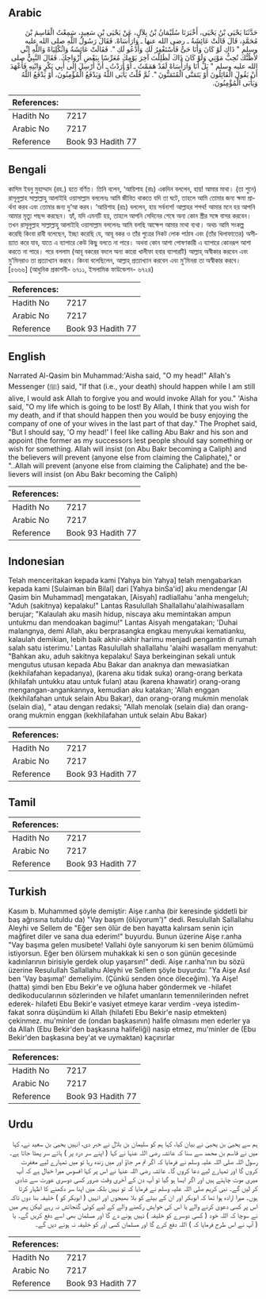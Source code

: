 ## Arabic


<div dir="rtl" lang="ar" style={{fontSize:'larger',backgroundColor:'#f8f9fa',padding:20}}>
حَدَّثَنَا يَحْيَى بْنُ يَحْيَى، أَخْبَرَنَا سُلَيْمَانُ بْنُ بِلاَلٍ، عَنْ يَحْيَى بْنِ سَعِيدٍ، سَمِعْتُ الْقَاسِمَ بْنَ مُحَمَّدٍ، قَالَ قَالَتْ عَائِشَةُ ـ رضى الله عنها ـ وَارَأْسَاهْ‏.‏ فَقَالَ رَسُولُ اللَّهِ صلى الله عليه وسلم ‏"‏ ذَاكِ لَوْ كَانَ وَأَنَا حَىٌّ فَأَسْتَغْفِرُ لَكِ وَأَدْعُو لَكِ ‏"‏‏.‏ فَقَالَتْ عَائِشَةُ وَاثُكْلِيَاهْ وَاللَّهِ إِنِّي لأَظُنُّكَ تُحِبُّ مَوْتِي وَلَوْ كَانَ ذَاكَ لَظَلِلْتَ آخِرَ يَوْمِكَ مُعَرِّسًا بِبَعْضِ أَزْوَاجِكَ‏.‏ فَقَالَ النَّبِيُّ صلى الله عليه وسلم ‏"‏ بَلْ أَنَا وَارَأْسَاهْ لَقَدْ هَمَمْتُ ـ أَوْ أَرَدْتُ ـ أَنْ أُرْسِلَ إِلَى أَبِي بَكْرٍ وَابْنِهِ فَأَعْهَدَ أَنْ يَقُولَ الْقَائِلُونَ أَوْ يَتَمَنَّى الْمُتَمَنُّونَ ‏"‏‏.‏ ثُمَّ قُلْتُ يَأْبَى اللَّهُ وَيَدْفَعُ الْمُؤْمِنُونَ، أَوْ يَدْفَعُ اللَّهُ وَيَأْبَى الْمُؤْمِنُونَ‏.‏
</div>
<div style={{backgroundColor:'#f8f9fa',padding:20, marginBottom: 10}}><table> <thead> <tr> <th>References:</th> <th></th> </tr> </thead> <tbody><tr><td>Hadith No</td><td>7217</td></tr><tr><td>Arabic No</td><td>7217</td></tr><tr><td>Reference</td><td>Book 93 Hadith 77</td></tr></tbody></table></div>

## Bengali


<div dir="ltr" lang="bn" style={{fontSize:'larger',backgroundColor:'#f8f9fa',padding:20}}>
কাসিম ইবনু মুহাম্মাদ (রহ.) হতে বর্ণিত। তিনি বলেন, ‘আয়িশাহ (রাঃ) একদিন বললেন, হায়! আমার মাথা। (তা শুনে) রাসূলুল্লাহ সাল্লাল্লাহু আলাইহি ওয়াসাল্লাম বললেনঃ আমি জীবিত থাকতে যদি তা ঘটে, তাহলে আমি তোমার জন্য ক্ষমা প্রার্থনা করব এবং তোমার জন্য দু‘আ করব। ‘আয়িশাহ (রাঃ) বললেন, হায় সর্বনাশ! আল্লাহর শপথ! আমার মনে হয় আপনি আমার মৃত্যু পছন্দ করছেন। হ্যাঁ, যদি এমনটি হয়, তাহলে আপনি সেদিনের শেষে অন্য কোন স্ত্রীর সঙ্গে বাসর করবেন। তখন রাসূলুল্লাহ সাল্লাল্লাহু আলাইহি ওয়াসাল্লাম বললেনঃ আমি বলছি আক্ষেপ আমার মাথা ব্যথা। অথচ আমি সংকল্প করেছি কিংবা রাবী বলেছেন, ইচ্ছা করেছি যে, আবূ বকর ও তাঁর পুত্রের নিকট লোক পাঠাব এবং (তাঁর খিলাফাতের) অসীয়্যাত করে যাব, যাতে এ ব্যাপারে কেউ কিছু বলতে না পারে। অথবা কোন আশা পোষণকারী এ ব্যাপারে কোনরূপ আশা করতে না পারে। পরে বললাম (আবূ বকরের বদলে অন্য কারো খালীফা হবার ব্যাপারটি) আল্লাহ্ অস্বীকার করবেন এবং মু’মিনরাও তা প্রত্যাখ্যান করবে। কিংবা বলেছিলেন, আল্লাহ্ প্রত্যাখ্যান করবেন এবং মু’মিনরা তা অস্বীকার করবে। [৫৬৬৬] (আধুনিক প্রকাশনী- ৬৭১১, ইসলামিক ফাউন্ডেশন- ৬৭২৪)
</div>
<div style={{backgroundColor:'#f8f9fa',padding:20, marginBottom: 10}}><table> <thead> <tr> <th>References:</th> <th></th> </tr> </thead> <tbody><tr><td>Hadith No</td><td>7217</td></tr><tr><td>Arabic No</td><td>7217</td></tr><tr><td>Reference</td><td>Book 93 Hadith 77</td></tr></tbody></table></div>

## English


<div dir="ltr" lang="en" style={{fontSize:'larger',backgroundColor:'#f8f9fa',padding:20}}>
Narrated Al-Qasim bin Muhammad:'Aisha said, "O my head!" Allah's Messenger (ﷺ) said, "If that (i.e., your death) should happen while I am still alive, I would ask Allah to forgive you and would invoke Allah for you." 'Aisha said, "O my life which is going to be lost! By Allah, I think that you wish for my death, and if that should happen then you would be busy enjoying the company of one of your wives in the last part of that day." The Prophet said, "But I should say, 'O my head!' I feel like calling Abu Bakr and his son and appoint (the former as my successors lest people should say something or wish for something. Allah will insist (on Abu Bakr becoming a Caliph) and the believers will prevent (anyone else from claiming the Caliphate)," or "..Allah will prevent (anyone else from claiming the Caliphate) and the believers will insist (on Abu Bakr becoming the Caliph)
</div>
<div style={{backgroundColor:'#f8f9fa',padding:20, marginBottom: 10}}><table> <thead> <tr> <th>References:</th> <th></th> </tr> </thead> <tbody><tr><td>Hadith No</td><td>7217</td></tr><tr><td>Arabic No</td><td>7217</td></tr><tr><td>Reference</td><td>Book 93 Hadith 77</td></tr></tbody></table></div>

## Indonesian


<div dir="ltr" lang="id" style={{fontSize:'larger',backgroundColor:'#f8f9fa',padding:20}}>
Telah menceritakan kepada kami [Yahya bin Yahya] telah mengabarkan kepada kami [Sulaiman bin Bilal] dari [Yahya binSa'id] aku mendengar [Al Qasim bin Muhammad] mengatakan, [Aisyah] radliallahu 'anha mengeluh; "Aduh (sakitnya) kepalaku!" Lantas Rasulullah Shallallahu'alaihiwasallam berujar; "Kalaulah aku masih hidup, niscaya aku memintakan ampun untukmu dan mendoakan bagimu!" Lantas Aisyah mengatakan; 'Duhai malangnya, demi Allah, aku berprasangka engkau menyukai kematianku, kalaulah demikian, lebih baik akhir-akhir harimu menjadi pengantin di rumah salah satu isterimu.' Lantas Rasulullah shallallahu 'alaihi wasallam menyahut: "Bahkan aku, aduh sakitnya kepalaku! Saya berkeinginan sekali untuk mengutus utusan kepada Abu Bakar dan anaknya dan mewasiatkan (kekhilafahan kepadanya), (karena aku tidak suka) orang-orang berkata (khilafah untukku atau untuk fulan) atau (karena khawatir) orang-orang mengangan-angankannya, kemudian aku katakan; 'Allah enggan (kekhilafahan untuk selain Abu Bakar), dan orang-orang mukmin menolak (selain dia), " atau dengan redaksi; "Allah menolak (selain dia) dan orang-orang mukmin enggan (kekhilafahan untuk selain Abu Bakar)
</div>
<div style={{backgroundColor:'#f8f9fa',padding:20, marginBottom: 10}}><table> <thead> <tr> <th>References:</th> <th></th> </tr> </thead> <tbody><tr><td>Hadith No</td><td>7217</td></tr><tr><td>Arabic No</td><td>7217</td></tr><tr><td>Reference</td><td>Book 93 Hadith 77</td></tr></tbody></table></div>

## Tamil


<div dir="ltr" lang="ta" style={{fontSize:'larger',backgroundColor:'#f8f9fa',padding:20}}>

</div>
<div style={{backgroundColor:'#f8f9fa',padding:20, marginBottom: 10}}><table> <thead> <tr> <th>References:</th> <th></th> </tr> </thead> <tbody><tr><td>Hadith No</td><td>7217</td></tr><tr><td>Arabic No</td><td>7217</td></tr><tr><td>Reference</td><td>Book 93 Hadith 77</td></tr></tbody></table></div>

## Turkish


<div dir="ltr" lang="tr" style={{fontSize:'larger',backgroundColor:'#f8f9fa',padding:20}}>
Kasım b. Muhammed şöyle demiştir: Aişe r.anha (bir keresinde şiddetli bir baş ağrısına tutuldu da) "Vay başım (ölüyorum')" dedi. Resulullah Sallallahu Aleyhi ve Sellem de "Eğer sen ölür de ben hayatta kalırsam senin için mağfiret diler ve sana dua ederim!" buyurdu. Bunun üzerine Aişe r.anha "Vay başıma gelen musibete! Vallahi öyle sanıyorum ki sen benim ölümümü istiyorsun. Eğer ben ölürsem muhakkak ki sen o son günün gecesinde kadınlarının birisiyle gerdek olup yaşarsın!" dedi. Aişe r.anha'nın bu sözü üzerine Resulullah Sallallahu Aleyhi ve Sellem şöyle buyurdu: "Ya Aişe Asıl ben 'Vay başıma!' demeliyim. (Çünkü senden önce öleceğim). Ya Aişe! (hatta) şimdi ben Ebu Bekir'e ve oğluna haber göndermek ve -hilafet dedikoducularının sözlerinden ve hilafet umanların temennilerinden nefret ederek- hilafeti Ebu Bekir'e vasiyet etmeye karar verdim -veya istedim- fakat sonra düşündüm ki Allah (hilafeti Ebu Bekir'e nasip etmekten) çekinmez. mu'minler de (ondan başkasının) halife olmasını men ederler ya da Allah (Ebu Bekir'den başkasına halifeliği) nasip etmez, mu'minler de (Ebu Bekir'den başkasına bey'at ve uymaktan) kaçınırlar
</div>
<div style={{backgroundColor:'#f8f9fa',padding:20, marginBottom: 10}}><table> <thead> <tr> <th>References:</th> <th></th> </tr> </thead> <tbody><tr><td>Hadith No</td><td>7217</td></tr><tr><td>Arabic No</td><td>7217</td></tr><tr><td>Reference</td><td>Book 93 Hadith 77</td></tr></tbody></table></div>

## Urdu


<div dir="rtl" lang="ur" style={{fontSize:'larger',backgroundColor:'#f8f9fa',padding:20}}>
ہم سے یحییٰ بن یحییٰ نے بیان کیا، کہا ہم کو سلیمان بن بلال نے خبر دی، انہیں یحییٰ بن سعید نے، کہا میں نے قاسم بن محمد سے سنا کہ عائشہ رضی اللہ عنہا نے کہا ( اپنے سر درد پر ) ہائے سر پھٹا جاتا ہے۔ رسول اللہ صلی اللہ علیہ وسلم نے فرمایا کہ اگر تم مر جاؤ اور میں زندہ رہا تو میں تمہارے لیے مغفرت کروں گا اور تمہارے لیے دعا کروں گا۔ عائشہ رضی اللہ عنہا نے اس پر کہا افسوس میرا خیال ہے کہ آپ میری موت چاہتے ہیں اور اگر ایسا ہو گیا تو آپ دن کے آخری وقت ضرور کسی دوسری عورت سے شادی کر لیں گے۔ نبی کریم صلی اللہ علیہ وسلم نے فرمایا کہ تو نہیں بلکہ میں اپنا سر دکھنے کا اظہار کرتا ہوں۔ میرا ارادہ ہوا تھا کہ ابوبکر اور ان کے بیٹے کو بلا بھیجوں اور انہیں ( ابوبکر کو ) خلیفہ بنا دوں تاکہ اس پر کسی دعویٰ کرنے والے یا اس کی خواہش رکھنے والے کے لیے کوئی گنجائش نہ رہے لیکن پھر میں نے سوچا کہ اللہ خود ( کسی دوسرے کو خلیفہ ) نہیں ہونے دے گا اور مسلمان بھی اسے دفع کریں گے۔ یا ( آپ نے اس طرح فرمایا کہ ) اللہ دفع کرے گا اور مسلمان کسی اور کو خلیفہ نہ ہونے دیں گے۔
</div>
<div style={{backgroundColor:'#f8f9fa',padding:20, marginBottom: 10}}><table> <thead> <tr> <th>References:</th> <th></th> </tr> </thead> <tbody><tr><td>Hadith No</td><td>7217</td></tr><tr><td>Arabic No</td><td>7217</td></tr><tr><td>Reference</td><td>Book 93 Hadith 77</td></tr></tbody></table></div>